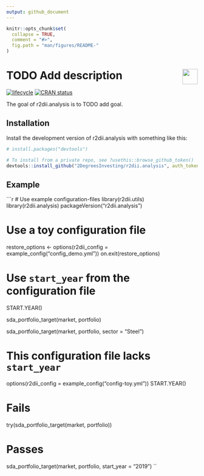 ```yaml
---
output: github_document 
---
```

<!-- README.md is generated from README.Rmd. Please edit that file -->

```r
knitr::opts_chunk$set(
  collapse = TRUE,
  comment = "#>",
  fig.path = "man/figures/README-"
)
```

# <img src="https://i.imgur.com/3jITMq8.png" align="right" height=40 /> TODO Add description

<!-- badges: start -->
[![lifecycle](https://img.shields.io/badge/lifecycle-experimental-orange.svg)](https://www.tidyverse.org/lifecycle/#experimental)
[![CRAN status](https://www.r-pkg.org/badges/version/r2dii.analysis)](https://CRAN.R-project.org/package=r2dii.analysis)
<!-- badges: end -->

The goal of r2dii.analysis is to TODO add goal.

## Installation

Install the development version of r2dii.analysis with something like this:

```r
# install.packages("devtools")

# To install from a private repo, see ?usethis::browse_github_token()
devtools::install_github("2DegreesInvesting/r2dii.analysis", auth_token = "abc")
```

## Example

```r
# Use example configuration-files
library(r2dii.utils)
library(r2dii.analysis)
packageVersion("r2dii.analysis")

# Use a toy configuration file
restore_options <- options(r2dii_config = example_config("config_demo.yml"))
on.exit(restore_options)

# Use `start_year` from the configuration file
START.YEAR()

sda_portfolio_target(market, portfolio)

sda_portfolio_target(market, portfolio, sector = "Steel")

# This configuration file lacks `start_year`
options(r2dii_config = example_config("config-toy.yml"))
START.YEAR()

# Fails
try(sda_portfolio_target(market, portfolio))

# Passes
sda_portfolio_target(market, portfolio, start_year = "2019")
``
